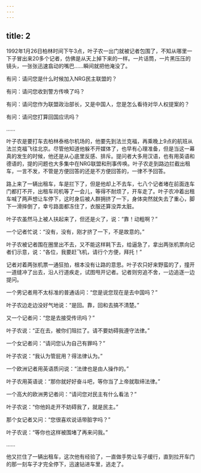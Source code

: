 ```yaml
---
---
---
```

title: 2
---



1992年1月26日柏林时间下午3点，叶子农一出门就被记者包围了，不知从哪里一下子冒出来20多个记者，仿佛是从天上掉下来的一样。一片话筒，一片黑压压的镜头，一张张迅速翕动的嘴巴……瞬间就把他淹没了。

有问：请问您是什么时候加入NRG民主联盟的？

有问：请问您收到警方传唤了吗？

有问：请问您作为联盟政治部长，又是中国人，您是怎么看待对华人权提案的？

有问：请问您打算回国应讯吗？

……

叶子农是要打车去柏林泰格尔机场的，他要先到法兰克福，再乘晚上9点的航班从法兰克福飞往北京。尽管他知道他躲不开媒体了，也早有心理准备，但是当这一幕真的发生的时候，他还是从心底里反感、排斥。提问者大多用汉语，也有用英语和德语的，提的问题也大多集中在NRG联盟和刑事传唤。叶子农走到路边拦截出租车，一言不发，不管是方便回答的还是不方便回答的，一律不予回答。

路上来了一辆出租车，车是拦下了，但是他却上不去车，七八个记者堵在前面连车门都打不开，出租车司机等了一会儿，等得不耐烦了，开车走了。叶子农冲着出租车喊了两声想让车停下，这时身后被人群拥挤了一下，身体突然就失去了重心，脚下一滑摔倒了，幸亏路面都冻住了，衣服还算没弄太脏。

叶子农虽然马上被人扶起来了，但还是火了，说：“靠！动粗啊？”

一个记者忙说：“没有，没有，刚才挤了一下，不是故意的。”

叶子农被记者围在圈里出不去，又不能这样耗下去，给逼急了，拿出两张机票向记者们示意，说：“各位，我要赶飞机，请行个方便，拜托！”

记者对着两张机票一通狂拍，根本没有让路的意思。叶子农只好来野蛮的了，撞开一道缝冲了出去，沿人行道疾走，试图甩开记者。记者则穷追不舍，一边追逐一边提问。

一个男记者用不太标准的普通话问：“您是说您现在是去中国吗？”

叶子农边走边没好气地说：“是回。靠，回和去搞不清楚。”

又一个记者问：“您是去接受传讯吗？”

叶子农说：“正在去，被你们阻拦了。请不要妨碍我遵守法律。”

一个女记者问：“请问您认为自己有罪吗？”

叶子农说：“我认为管屁用？得法律认为。”

一个欧洲记者用英语质问说：“法律也是由人操作的。”

叶子农用英语说：“那你就好好奋斗吧，等你当了上帝就取缔法律。”

一个高大的欧洲男记者问：“请问您对民主有什么看法？”

叶子农说：“你他妈走开不妨碍我了，就是民主。”

那个女记者又问：“您很喜欢说话带脏字吗？”

叶子农说：“等你也这样被围堵了再来问我。”

……

他又拦住了一辆出租车，这次他有经验了，一直做手势让车子缓行，直到拉开车门的那一刻车子才完全停下，迅速钻进车里，逃走了。